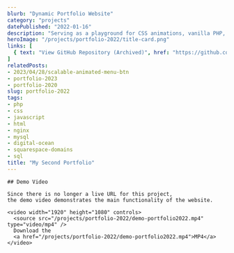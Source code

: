 ```yaml
---
blurb: "Dynamic Portfolio Website"
category: "projects"
datePublished: "2022-01-16"
description: "Serving as a playground for CSS animations, vanilla PHP, and NGINX as I learned more about full-stack web development, this dynamic portfolio website underwent numerous design changes and a few code architecture refactors in its time active."
heroImage: "/projects/portfolio-2022/title-card.png"
links: [
  { text: "View GitHub Repository (Archived)", href: "https://github.com/twit96/portfolio-2022", },
]
relatedPosts:
- 2023/04/28/scalable-animated-menu-btn
- portfolio-2023
- portfolio-2020
slug: portfolio-2022
tags:
- php
- css
- javascript
- html
- nginx
- mysql
- digital-ocean
- squarespace-domains
- sql
title: "My Second Portfolio"
---
```



<PostSection>
  <PostSectionContent slot="content">

    ## Demo Video

    Since there is no longer a live URL for this project,
    the demo video demonstrates the main functionality of the website.
    
    <video width="1920" height="1080" controls>
      <source src="/projects/portfolio-2022/demo-portfolio2022.mp4" type="video/mp4" />
      Download the 
      <a href="/projects/portfolio-2022/demo-portfolio2022.mp4">MP4</a>
    </video>
    
  </PostSectionContent>
</PostSection>
